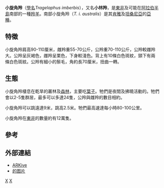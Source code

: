 {{Speciesbox
| genus = Tragelaphus
| species = imberbis
| status = NT
| status_system = IUCN3.1
| status_ref = <ref name=iucn>{{IUCN2010|assessors=IUCN SSC Antelope Specialist Group|year=2008|title=Tragelaphus imberbis|id=22053|version=2010.4|downloaded=2011-01-08}}</ref>
| trend = down
| image = Southern Lesser Kudu.jpg
| authority = ([[愛德華·布萊思|Blyth]], 1869)
}}

'''小旋角羚'''（[[學名|學名]]''Tragelaphus imberbis''），又名'''小林羚'''，是[[東非|東非]]及可能在[[阿拉伯半島|阿拉伯半島]]南部的一種[[羚羊|羚羊]]。南部小旋角羚（''T. i. australis''）是其[[肯雅|肯雅]]及[[坦桑尼亞|坦桑尼亞]]的[[亞種|亞種]]。

==特徵==
小旋角羚肩高90-110厘米，雌羚重55-70公斤，公羚重70-110公斤，公羚較雌羚大。公羚呈灰褐色，雌羚呈栗色，下身較淺色。背上有10條白色斑紋，頸下有兩條白色斑紋。公羚有細小的鬃毛，角約長70厘米，扭曲一轉。

==生態==
小旋角羚棲息在乾旱的叢林及[[森林|森林]]，主要吃[[葉子|葉子]]。牠們是夜間及拂曉活動的。牠們會以2-5隻群居，最多可以多達24隻，公羚與雌羚的數目相約。

小旋角羚可以跳遠達9米，跳高2.5米。牠們最高速達每小時80-100公里。

小旋角羚在[[東非|東非]]的數量約有12萬隻。

==參考==
{{Commons|Tragelaphus imberbis}}
{{reflist}}

==外部連結==
*[https://web.archive.org/web/20070908225752/http://www.arkive.org/species/GES/mammals/Tragelaphus_imberbis/ ARKive]
* [http://animal.memozee.com/Arch08/1594212463.jpg 的图片] {{Wayback|url=http://animal.memozee.com/Arch08/1594212463.jpg |date=20200727112740 }}

{{Artiodactyla|R.4}}
{{Taxonbar|from=Q622882}}

[[Category:藪羚屬|X]]
[[Category:1869年描述的动物|X]]